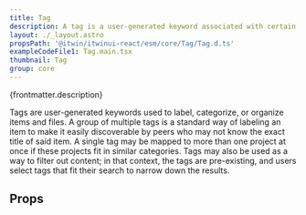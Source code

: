 ```yaml
---
title: Tag
description: A tag is a user-generated keyword associated with certain items to categorize them and make them easily discoverable.
layout: ./_layout.astro
propsPath: '@itwin/itwinui-react/esm/core/Tag/Tag.d.ts'
exampleCodeFile1: Tag.main.tsx
thumbnail: Tag
group: core
---
```



<p>{frontmatter.description}</p>

<LiveExample src={frontmatter.exampleCodeFile1} />

Tags are user-generated keywords used to label, categorize, or organize items and files. A group of multiple tags is a standard way of labeling an item to make it easily discoverable by peers who may not know the exact title of said item. A single tag may be mapped to more than one project at once if these projects fit in similar categories. Tags may also be used as a way to filter out content; in that context, the tags are pre-existing, and users select tags that fit their search to narrow down the results.

## Props

<PropsTable path={frontmatter.propsPath} />
